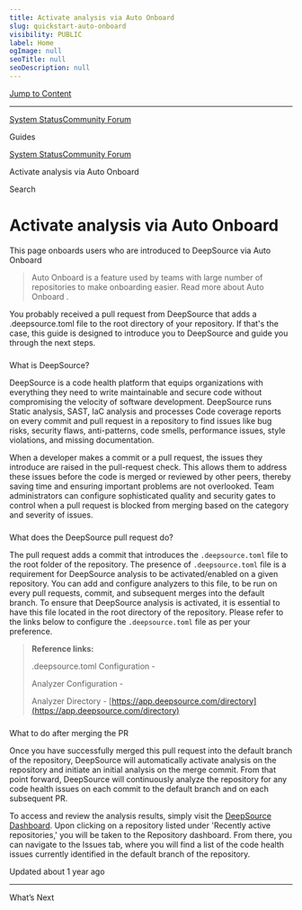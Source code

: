 ```yaml
---
title: Activate analysis via Auto Onboard
slug: quickstart-auto-onboard
visibility: PUBLIC
label: Home
ogImage: null
seoTitle: null
seoDescription: null
---
```

[Jump to Content](#content)

* * *

[System Status](https://deepsourcestatus.com/)[Community Forum](https://discuss.deepsource.com/)

Guides

[System Status](https://deepsourcestatus.com/)[Community Forum](https://discuss.deepsource.com/)

Activate analysis via Auto Onboard

Search

Activate analysis via Auto Onboard
==================================

This page onboards users who are introduced to DeepSource via Auto Onboard

> Auto Onboard is a feature used by teams with large number of repositories to make onboarding easier. Read more about Auto Onboard .

You probably received a pull request from DeepSource that adds a .deepsource.toml file to the root directory of your repository. If that's the case, this guide is designed to introduce you to DeepSource and guide you through the next steps.

### 

What is DeepSource?

[](#what-is-deepsource)

DeepSource is a code health platform that equips organizations with everything they need to write maintainable and secure code without compromising the velocity of software development. DeepSource runs Static analysis, SAST, IaC analysis and processes Code coverage reports on every commit and pull request in a repository to find issues like bug risks, security flaws, anti-patterns, code smells, performance issues, style violations, and missing documentation.

When a developer makes a commit or a pull request, the issues they introduce are raised in the pull-request check. This allows them to address these issues before the code is merged or reviewed by other peers, thereby saving time and ensuring important problems are not overlooked. Team administrators can configure sophisticated quality and security gates to control when a pull request is blocked from merging based on the category and severity of issues.

### 

What does the DeepSource pull request do?

[](#what-does-the-deepsource-pull-request-do)

The pull request adds a commit that introduces the `.deepsource.toml` file to the root folder of the repository. The presence of `.deepsource.toml` file is a requirement for DeepSource analysis to be activated/enabled on a given repository. You can add and configure analyzers to this file, to be run on every pull requests, commit, and subsequent merges into the default branch. To ensure that DeepSource analysis is activated, it is essential to have this file located in the root directory of the repository. Please refer to the links below to configure the `.deepsource.toml` file as per your preference.

> **Reference links:**
> 
> .deepsource.toml Configuration -
> 
> Analyzer Configuration -
> 
> Analyzer Directory - [https://app.deepsource.com/directory](https://app.deepsource.com/directory)

### 

What to do after merging the PR

[](#what-to-do-after-merging-the-pr)

Once you have successfully merged this pull request into the default branch of the repository, DeepSource will automatically activate analysis on the repository and initiate an initial analysis on the merge commit. From that point forward, DeepSource will continuously analyze the repository for any code health issues on each commit to the default branch and on each subsequent PR.

To access and review the analysis results, simply visit the [DeepSource Dashboard](https://app.deepsource.com). Upon clicking on a repository listed under 'Recently active repositories,' you will be taken to the Repository dashboard. From there, you can navigate to the Issues tab, where you will find a list of the code health issues currently identified in the default branch of the repository.

Updated about 1 year ago

* * *

What’s Next
